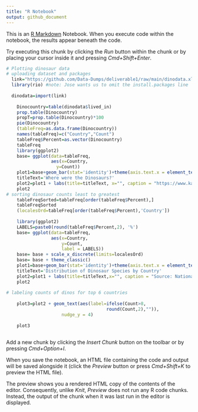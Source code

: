 ```yaml
---
title: "R Notebook"
output: github_document
---
```


This is an [R Markdown](http://rmarkdown.rstudio.com) Notebook. When you execute code within the notebook, the results appear beneath the code. 

Try executing this chunk by clicking the *Run* button within the chunk or by placing your cursor inside it and pressing *Cmd+Shift+Enter*. 

```r
# Plotting dinosaur data
# uploading dataset and packages
  link="https://github.com/Data-Dumps/deliverable1/raw/main/dinodata.xlsx"
  library(rio) #note: Jose wants us to omit the install.packages line
  
  dinodata=import(link)
    
    Dinocountry=table(dinodata$lived_in)
    prop.table(Dinocountry)
    propT=prop.table(Dinocountry)*100
    pie(Dinocountry)
    (tableFreq=as.data.frame(Dinocountry))
    names(tableFreq)=c("Country","Count")
    tableFreq$Percent=as.vector(Dinocountry)
    tableFreq
    library(ggplot2)
    base= ggplot(data=tableFreq,
                 aes(x=Country,
                   y=Count)) 
    plot1=base+geom_bar(stat='identity')+theme(axis.text.x = element_text(angle = 90))
    titleText='Where were the Dinosaurs?'
    plot2=plot1 + labs(title=titleText, x="", caption = "https://www.kaggle.com/datasets/kjanjua/jurassic-park-the-exhaustive-dinosaur-dataset?resource=download")
    plot2
# sorting dinosaur counts least to greatest
    tableFreqSorted=tableFreq[order(tableFreq$Percent),]
    tableFreqSorted
    (localesOrd=tableFreq[order(tableFreq$Percent),'Country'])
    
    library(ggplot2)
    LABELS=paste0(round(tableFreq$Percent,2), '%')
    base= ggplot(data=tableFreq,
                 aes(x=Country,
                     y=Count,
                     label = LABELS))
    base= base + scale_x_discrete(limits=localesOrd) 
    base= base + theme_classic()
    plot1=base+geom_bar(stat='identity')+theme(axis.text.x = element_text(angle = 90))
    titleText='Distribution of Dinosaur Species by Country'
    plot2=plot1 + labs(title=titleText,x="", caption = "Source: National History Museum", subtitle = "76% of dinosaur species were discovered in 6 out of 31 countries")
    plot2
    
# labeling counts of dinos for top 6 countries
    
    plot3=plot2 + geom_text(aes(label=ifelse(Count>8,
                                      round(Count,2),"")),
                     nudge_y = 4)
            
    plot3
   
```

Add a new chunk by clicking the *Insert Chunk* button on the toolbar or by pressing *Cmd+Option+I*.

When you save the notebook, an HTML file containing the code and output will be saved alongside it (click the *Preview* button or press *Cmd+Shift+K* to preview the HTML file). 

The preview shows you a rendered HTML copy of the contents of the editor. Consequently, unlike *Knit*, *Preview* does not run any R code chunks. Instead, the output of the chunk when it was last run in the editor is displayed.

